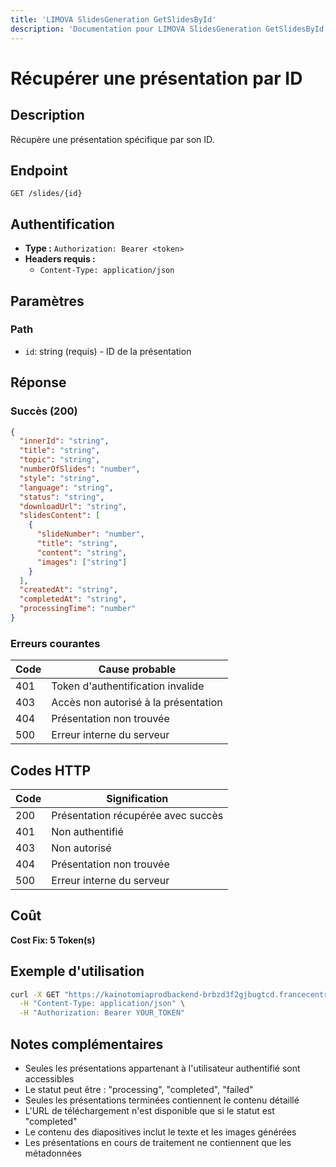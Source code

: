 ```yaml
---
title: 'LIMOVA SlidesGeneration GetSlidesById'
description: 'Documentation pour LIMOVA SlidesGeneration GetSlidesById'
---
```


# Récupérer une présentation par ID

## Description
Récupère une présentation spécifique par son ID.

## Endpoint
```
GET /slides/{id}
```

## Authentification
- **Type :** `Authorization: Bearer <token>`
- **Headers requis :**
  - `Content-Type: application/json`

## Paramètres

### Path
- `id`: string (requis) - ID de la présentation

## Réponse

### Succès (200)
```json
{
  "innerId": "string",
  "title": "string",
  "topic": "string",
  "numberOfSlides": "number",
  "style": "string",
  "language": "string",
  "status": "string",
  "downloadUrl": "string",
  "slidesContent": [
    {
      "slideNumber": "number",
      "title": "string",
      "content": "string",
      "images": ["string"]
    }
  ],
  "createdAt": "string",
  "completedAt": "string",
  "processingTime": "number"
}
```

### Erreurs courantes

| Code | Cause probable |
|------|----------------|
| 401 | Token d'authentification invalide |
| 403 | Accès non autorisé à la présentation |
| 404 | Présentation non trouvée |
| 500 | Erreur interne du serveur |

## Codes HTTP

| Code | Signification |
|------|---------------|
| 200 | Présentation récupérée avec succès |
| 401 | Non authentifié |
| 403 | Non autorisé |
| 404 | Présentation non trouvée |
| 500 | Erreur interne du serveur |

## Coût
**Cost Fix: 5 Token(s)**

## Exemple d'utilisation

```bash
curl -X GET "https://kainotomiaprodbackend-brbzd3f2gjbugtcd.francecentral-01.azurewebsites.net/slides/slides-123456" \
  -H "Content-Type: application/json" \
  -H "Authorization: Bearer YOUR_TOKEN"
```

## Notes complémentaires
- Seules les présentations appartenant à l'utilisateur authentifié sont accessibles
- Le statut peut être : "processing", "completed", "failed"
- Seules les présentations terminées contiennent le contenu détaillé
- L'URL de téléchargement n'est disponible que si le statut est "completed"
- Le contenu des diapositives inclut le texte et les images générées
- Les présentations en cours de traitement ne contiennent que les métadonnées 
